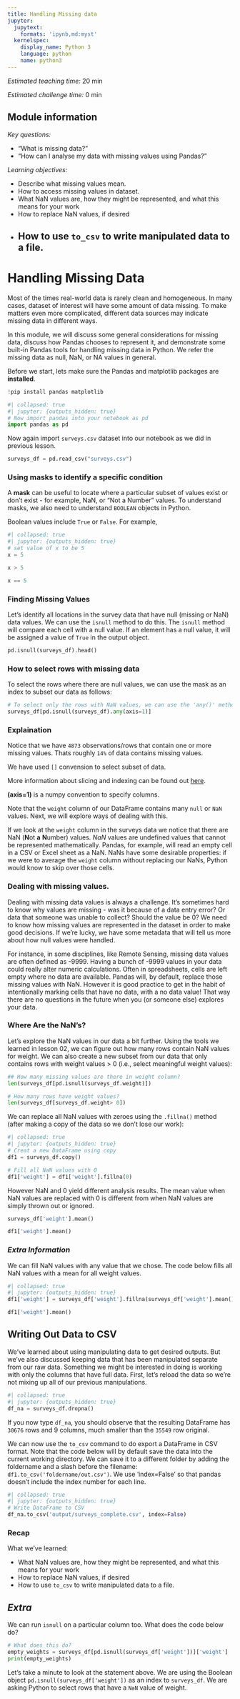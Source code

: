 ```yaml
---
title: Handling Missing data
jupyter:
  jupytext:
    formats: 'ipynb,md:myst'
  kernelspec:
    display_name: Python 3
    language: python
    name: python3
---
```



*Estimated teaching time:* 20 min

*Estimated challenge time:* 0 min


## Module information

*Key questions:*

  - "What is missing data?"
  - "How  can I analyse my data with missing values using Pandas?"
    
*Learning objectives:*

  - Describe what missing values mean.
  - How to access missing values in dataset.
  - What NaN values are, how they might be represented, and what this means for your work
  - How to replace NaN values, if desired
  - How to use `to_csv` to write manipulated data to a file.
---



# Handling Missing Data

Most of the times real-world data is rarely clean and homogeneous. In many cases, dataset of interest will have some amount of data missing. To make matters even more complicated, different data sources may indicate missing data in different ways.

In this module, we will discuss some general considerations for missing data, discuss how Pandas chooses to represent it, and demonstrate some built-in Pandas tools for handling missing data in Python. We refer the missing data as null, NaN, or NA values in general.

Before we start, lets make sure the Pandas and matplotlib packages are **installed**. 

```python
!pip install pandas matplotlib
```

```python
#| collapsed: true
#| jupyter: {outputs_hidden: true}
# Now import pandas into your notebook as pd
import pandas as pd
```

Now again import `surveys.csv` dataset into our notebook as we did in previous lesson.

```python
surveys_df = pd.read_csv("surveys.csv")
```

### Using masks to identify a specific condition

A **mask** can be useful to locate where a particular subset of values exist or
don't exist - for example,  NaN, or "Not a Number" values. To understand masks,
we also need to understand `BOOLEAN` objects in Python.

Boolean values include `True` or `False`. For example,

```python
#| collapsed: true
#| jupyter: {outputs_hidden: true}
# set value of x to be 5
x = 5
```

```python
x > 5
```

```python
x == 5
```

### Finding Missing Values

Let's identify all locations in the survey data that have
null (missing or NaN) data values. We can use the `isnull` method to do this.
The `isnull` method will compare each cell with a null value. If an element
has a null value, it will be assigned a value of  `True` in the output object.

```python
pd.isnull(surveys_df).head()
```

### How to select rows with missing data

To select the rows where there are null values, we can use
the mask as an index to subset our data as follows:


```python
# To select only the rows with NaN values, we can use the 'any()' method
surveys_df[pd.isnull(surveys_df).any(axis=1)]
```

### Explaination

Notice that we have `4873` observations/rows that contain one or more missing values. 
Thats roughly `14%` of data contains missing values.

We have used `[]` convension to select subset of data. 

More information about slicing and indexing can be found out [here](indexing.md).

**(axis=1)** is a numpy convention to specify columns. 

Note that the `weight` column of our DataFrame contains many `null` or `NaN`
values. Next, we will explore ways of dealing with this.

If we look at the `weight` column in the surveys
data we notice that there are NaN (**N**ot **a** **N**umber) values. *NaN* values are undefined
values that cannot be represented mathematically. Pandas, for example, will read
an empty cell in a CSV or Excel sheet as a NaN. NaNs have some desirable properties: if we
were to average the `weight` column without replacing our NaNs, Python would know to skip
over those cells.


### Dealing with missing values.

Dealing with missing data values is always a challenge. It's sometimes hard to
know why values are missing - was it because of a data entry error? Or data that
someone was unable to collect? Should the value be 0? We need to know how
missing values are represented in the dataset in order to make good decisions.
If we're lucky, we have some metadata that will tell us more about how null
values were handled.

For instance, in some disciplines, like Remote Sensing, missing data values are
often defined as -9999. Having a bunch of -9999 values in your data could really
alter numeric calculations. Often in spreadsheets, cells are left empty where no
data are available. Pandas will, by default, replace those missing values with
NaN. However it is good practice to get in the habit of intentionally marking
cells that have no data, with a no data value! That way there are no questions
in the future when you (or someone else) explores your data.

### Where Are the NaN's?

Let's explore the NaN values in our data a bit further. Using the tools we
learned in lesson 02, we can figure out how many rows contain NaN values for
weight. We can also create a new subset from our data that only contains rows
with weight values > 0 (i.e., select meaningful weight values):


```python
## How many missing values are there in weight column?
len(surveys_df[pd.isnull(surveys_df.weight)])
```

```python
# How many rows have weight values?
len(surveys_df[surveys_df.weight> 0])
```

We can replace all NaN values with zeroes using the `.fillna()` method (after
making a copy of the data so we don't lose our work):

```python
#| collapsed: true
#| jupyter: {outputs_hidden: true}
# Creat a new DataFrame using copy
df1 = surveys_df.copy()

# Fill all NaN values with 0
df1['weight'] = df1['weight'].fillna(0)
```


However NaN and 0 yield different analysis results. The mean value when NaN
values are replaced with 0 is different from when NaN values are simply thrown
out or ignored.

```python
surveys_df['weight'].mean()
```

```python
df1['weight'].mean()
```

### _Extra Information_
We can fill NaN values with any value that we chose. The code below fills all
NaN values with a mean for all weight values.

```python
#| collapsed: true
#| jupyter: {outputs_hidden: true}
df1['weight'] = surveys_df['weight'].fillna(surveys_df['weight'].mean())
```

```python
df1['weight'].mean()
```

## Writing Out Data to CSV

We've learned about using manipulating data to get desired outputs. But we've also discussed
keeping data that has been manipulated separate from our raw data. Something we might be interested
in doing is working with only the columns that have full data. First, let's reload the data so
we're not mixing up all of our previous manipulations.

```python
#| collapsed: true
#| jupyter: {outputs_hidden: true}
df_na = surveys_df.dropna()
```

If you now type ```df_na```, you should observe that the resulting DataFrame has `30676` rows
and 9 columns, much smaller than the `35549` row original.

We can now use the `to_csv` command to do export a DataFrame in CSV format. Note that the code
below will by default save the data into the current working directory. We can
save it to a different folder by adding the foldername and a slash before the filename:
`df1.to_csv('foldername/out.csv')`. 
We use 'index=False' so that
pandas doesn't include the index number for each line.


```python
#| collapsed: true
#| jupyter: {outputs_hidden: true}
# Write DataFrame to CSV
df_na.to_csv('output/surveys_complete.csv', index=False)
```

### Recap

What we've learned:

+ What NaN values are, how they might be represented, and what this means for your work
+ How to replace NaN values, if desired
+ How to use `to_csv` to write manipulated data to a file.


## _Extra_
We can run `isnull` on a particular column too. What does the code below do?

```python
# What does this do?
empty_weights = surveys_df[pd.isnull(surveys_df['weight'])]['weight']
print(empty_weights)
```

Let's take a minute to look at the statement above. We are using the Boolean
object `pd.isnull(surveys_df['weight'])` as an index to `surveys_df`. We are
asking Python to select rows that have a `NaN` value of weight.


